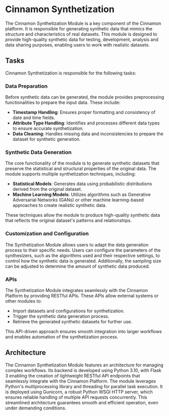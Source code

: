 # Cinnamon Synthetization

The Cinnamon Synthetization Module is a key component of the Cinnamon platform. It is responsible for generating synthetic data that mimics the structure and characteristics of real datasets. This module is designed to provide high-quality synthetic data for testing, development, analysis and data sharing purposes, enabling users to work with realistic datasets.

## Tasks

Cinnamon Synthetization is responsible for the following tasks:

### Data Preparation 

Before synthetic data can be generated, the module provides preprocessing functionalities to prepare the input data. These include:

- **Timestamp Handling**: Ensures proper formatting and consistency of date and time fields.
- **Attribute Type Handling**: Identifies and processes different data types to ensure accurate synthetization.
- **Data Cleaning**: Handles missing data and inconsistencies to prepare the dataset for synthetic generation.

### Synthetic Data Generation

The core functionality of the module is to generate synthetic datasets that preserve the statistical and structural properties of the original data. The module supports multiple synthetization techniques, including:

- **Statistical Models**: Generates data using probabilistic distributions derived from the original dataset.
- **Machine Learning Models**: Utilizes algorithms such as Generative Adversarial Networks (GANs) or other machine learning-based approaches to create realistic synthetic data.

These techniques allow the module to produce high-quality synthetic data that reflects the original dataset's patterns and relationships.

### Customization and Configuration

The Synthetization Module allows users to adapt the data generation process to their specific needs. Users can configure the parameters of the synthesizers, such as the algorithms used and their respective settings, to control how the synthetic data is generated. Additionally, the sampling size can be adjusted to determine the amount of synthetic data produced.

### APIs
The Synthetization Module integrates seamlessly with the Cinnamon Platform by providing RESTful APIs. These APIs allow external systems or other modules to:

- Import datasets and configurations for synthetization.
- Trigger the synthetic data generation process.
- Retrieve the generated synthetic datasets for further use.

This API-driven approach ensures smooth integration into larger workflows and enables automation of the synthetization process.

## Architecture

The Cinnamon Synthetization Module features an architecture for managing complex workflows. Its backend is developed using Python 3.10, with Flask 3 enabling the creation of lightweight RESTful API endpoints that seamlessly integrate with the Cinnamon Platform. The module leverages Python's multiprocessing library and threading for parallel task execution. It is deployed using Gunicorn, a robust Python WSGI HTTP server, which ensures reliable handling of multiple API requests concurrently. This streamlined architecture guarantees smooth and efficient operation, even under demanding conditions.
